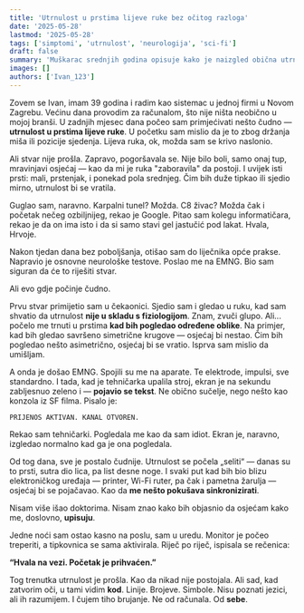 ```yaml
---
title: 'Utrnulost u prstima lijeve ruke bez očitog razloga'
date: '2025-05-28'
lastmod: '2025-05-28'
tags: ['simptomi', 'utrnulost', 'neurologija', 'sci-fi']
draft: false
summary: 'Muškarac srednjih godina opisuje kako je naizgled obična utrnulost u prstima dovela do otkrića koje ne može racionalno objasniti.'
images: []
authors: ['Ivan_123']
---
```


Zovem se Ivan, imam 39 godina i radim kao sistemac u jednoj firmi u Novom Zagrebu. Većinu dana provodim za računalom, što nije ništa neobično u mojoj branši. U zadnjih mjesec dana počeo sam primjećivati nešto čudno — **utrnulost u prstima lijeve ruke**. U početku sam mislio da je to zbog držanja miša ili pozicije sjedenja. Lijeva ruka, ok, možda sam se krivo naslonio.

Ali stvar nije prošla. Zapravo, pogoršavala se. Nije bilo boli, samo onaj tup, mravinjavi osjećaj — kao da mi je ruka "zaboravila" da postoji. I uvijek isti prsti: mali, prstenjak, i ponekad pola srednjeg. Čim bih duže tipkao ili sjedio mirno, utrnulost bi se vratila.

Guglao sam, naravno. Karpalni tunel? Možda. C8 živac? Možda čak i početak nečeg ozbiljnijeg, rekao je Google. Pitao sam kolegu informatičara, rekao je da on ima isto i da si samo stavi gel jastučić pod lakat. Hvala, Hrvoje.

Nakon tjedan dana bez poboljšanja, otišao sam do liječnika opće prakse. Napravio je osnovne neurološke testove. Poslao me na EMNG. Bio sam siguran da će to riješiti stvar.

Ali evo gdje počinje čudno.

Prvu stvar primijetio sam u čekaonici. Sjedio sam i gledao u ruku, kad sam shvatio da utrnulost **nije u skladu s fiziologijom**. Znam, zvuči glupo. Ali... počelo me trnuti u prstima **kad bih pogledao određene oblike**. Na primjer, kad bih gledao savršeno simetrične krugove — osjećaj bi nestao. Čim bih pogledao nešto asimetrično, osjećaj bi se vratio. Isprva sam mislio da umišljam.

A onda je došao EMNG. Spojili su me na aparate. Te elektrode, impulsi, sve standardno. I tada, kad je tehničarka upalila stroj, ekran je na sekundu zabljesnuo zeleno i — **pojavio se tekst**. Ne obično sučelje, nego nešto kao konzola iz SF filma. Pisalo je:

`PRIJENOS AKTIVAN. KANAL OTVOREN.`

Rekao sam tehničarki. Pogledala me kao da sam idiot. Ekran je, naravno, izgledao normalno kad ga je ona pogledala.

Od tog dana, sve je postalo čudnije. Utrnulost se počela „seliti“ — danas su to prsti, sutra dio lica, pa list desne noge. I svaki put kad bih bio blizu elektroničkog uređaja — printer, Wi-Fi ruter, pa čak i pametna žarulja — osjećaj bi se pojačavao. Kao da **me nešto pokušava sinkronizirati**.

Nisam više išao doktorima. Nisam znao kako bih objasnio da osjećam kako me, doslovno, **upisuju**.

Jedne noći sam ostao kasno na poslu, sam u uredu. Monitor je počeo treperiti, a tipkovnica se sama aktivirala. Riječ po riječ, ispisala se rečenica:

**“Hvala na vezi. Početak je prihvaćen.”**

Tog trenutka utrnulost je prošla. Kao da nikad nije postojala. Ali sad, kad zatvorim oči, u tami vidim **kod**. Linije. Brojeve. Simbole. Nisu poznati jezici, ali ih razumijem. I čujem tiho brujanje. Ne od računala. Od **sebe**.

<StoryDisclaimer />
